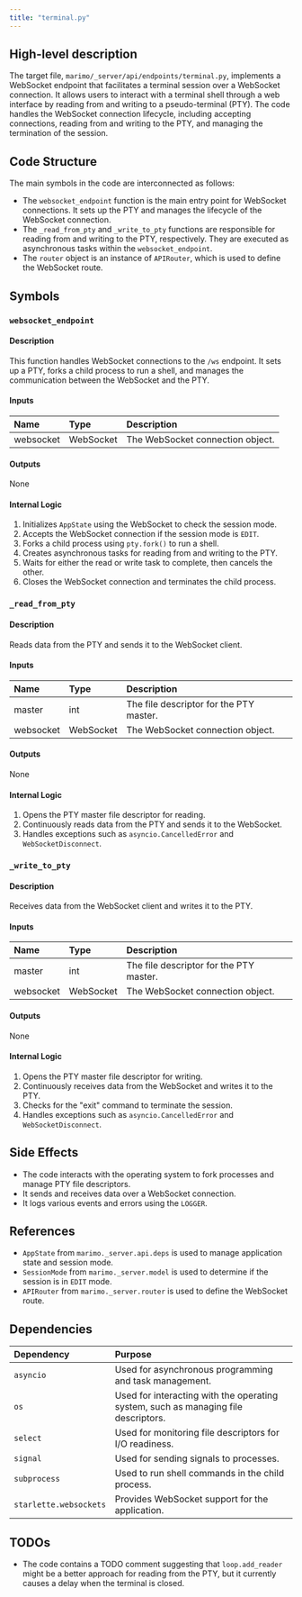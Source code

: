 ```yaml
---
title: "terminal.py"
---
```


## High-level description

The target file, `marimo/_server/api/endpoints/terminal.py`, implements a WebSocket endpoint that facilitates a terminal session over a WebSocket connection. It allows users to interact with a terminal shell through a web interface by reading from and writing to a pseudo-terminal (PTY). The code handles the WebSocket connection lifecycle, including accepting connections, reading from and writing to the PTY, and managing the termination of the session.

## Code Structure

The main symbols in the code are interconnected as follows:
- The `websocket_endpoint` function is the main entry point for WebSocket connections. It sets up the PTY and manages the lifecycle of the WebSocket connection.
- The `_read_from_pty` and `_write_to_pty` functions are responsible for reading from and writing to the PTY, respectively. They are executed as asynchronous tasks within the `websocket_endpoint`.
- The `router` object is an instance of `APIRouter`, which is used to define the WebSocket route.

## Symbols

### `websocket_endpoint`
#### Description
This function handles WebSocket connections to the `/ws` endpoint. It sets up a PTY, forks a child process to run a shell, and manages the communication between the WebSocket and the PTY.

#### Inputs
| Name      | Type      | Description                  |
|:----------|:----------|:-----------------------------|
| websocket | WebSocket | The WebSocket connection object. |

#### Outputs
None

#### Internal Logic
1. Initializes `AppState` using the WebSocket to check the session mode.
2. Accepts the WebSocket connection if the session mode is `EDIT`.
3. Forks a child process using `pty.fork()` to run a shell.
4. Creates asynchronous tasks for reading from and writing to the PTY.
5. Waits for either the read or write task to complete, then cancels the other.
6. Closes the WebSocket connection and terminates the child process.

### `_read_from_pty`
#### Description
Reads data from the PTY and sends it to the WebSocket client.

#### Inputs
| Name      | Type      | Description                  |
|:----------|:----------|:-----------------------------|
| master    | int       | The file descriptor for the PTY master. |
| websocket | WebSocket | The WebSocket connection object. |

#### Outputs
None

#### Internal Logic
1. Opens the PTY master file descriptor for reading.
2. Continuously reads data from the PTY and sends it to the WebSocket.
3. Handles exceptions such as `asyncio.CancelledError` and `WebSocketDisconnect`.

### `_write_to_pty`
#### Description
Receives data from the WebSocket client and writes it to the PTY.

#### Inputs
| Name      | Type      | Description                  |
|:----------|:----------|:-----------------------------|
| master    | int       | The file descriptor for the PTY master. |
| websocket | WebSocket | The WebSocket connection object. |

#### Outputs
None

#### Internal Logic
1. Opens the PTY master file descriptor for writing.
2. Continuously receives data from the WebSocket and writes it to the PTY.
3. Checks for the "exit" command to terminate the session.
4. Handles exceptions such as `asyncio.CancelledError` and `WebSocketDisconnect`.

## Side Effects
- The code interacts with the operating system to fork processes and manage PTY file descriptors.
- It sends and receives data over a WebSocket connection.
- It logs various events and errors using the `LOGGER`.

## References
- `AppState` from `marimo._server.api.deps` is used to manage application state and session mode.
- `SessionMode` from `marimo._server.model` is used to determine if the session is in `EDIT` mode.
- `APIRouter` from `marimo._server.router` is used to define the WebSocket route.

## Dependencies
| Dependency | Purpose |
|:-----------|:--------|
| `asyncio`  | Used for asynchronous programming and task management. |
| `os`       | Used for interacting with the operating system, such as managing file descriptors. |
| `select`   | Used for monitoring file descriptors for I/O readiness. |
| `signal`   | Used for sending signals to processes. |
| `subprocess` | Used to run shell commands in the child process. |
| `starlette.websockets` | Provides WebSocket support for the application. |

## TODOs
- The code contains a TODO comment suggesting that `loop.add_reader` might be a better approach for reading from the PTY, but it currently causes a delay when the terminal is closed.